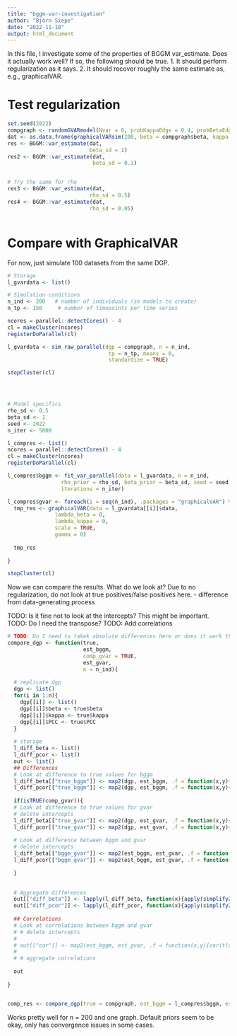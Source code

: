 ```yaml
---
title: "bggm-var-investigation"
author: "Björn Siepe"
date: "2022-11-18"
output: html_document
---
```

In this file, I investigate some of the properties of BGGM var_estimate. 
Does it actually work well? If so, the following should be true.
1. It should perform regularization as it says.
2. It should recover roughly the same estimate as, e.g., graphicalVAR. 


# Test regularization
```r
set.seed(2022)
compgraph <- randomGVARmodel(Nvar = 6, probKappaEdge = 0.4, probBetaEdge = .2)
dat <- as.data.frame(graphicalVARsim(200, beta = compgraph$beta, kappa = graph$kappa))
res <- BGGM::var_estimate(dat,
                          beta_sd = 1)
res2 <- BGGM::var_estimate(dat,
                           beta_sd = 0.1)


# Try the same for rho
res3 <- BGGM::var_estimate(dat,
                          rho_sd = 0.5)
res4 <- BGGM::var_estimate(dat,
                          rho_sd = 0.05)



```

# Compare with GraphicalVAR

For now, just simulate 100 datasets from the same DGP. 
```r
# Storage
l_gvardata <- list()

# Simulation conditions
n_ind <- 200   # number of individuals (so models to create)
n_tp <- 150     # number of timepoints per time series

ncores = parallel::detectCores() - 4
cl = makeCluster(ncores)
registerDoParallel(cl)

l_gvardata <- sim_raw_parallel(dgp = compgraph, n = n_ind, 
                                tp = n_tp, means = 0,
                                standardize = TRUE)

stopCluster(cl)





```

```r
# Model specifics
rho_sd <- 0.5
beta_sd <- 1
seed <- 2022
n_iter <- 5000

l_compres <- list()
ncores = parallel::detectCores() - 4
cl = makeCluster(ncores)
registerDoParallel(cl)

l_compres$bggm <- fit_var_parallel(data = l_gvardata, n = n_ind,
                 rho_prior = rho_sd, beta_prior = beta_sd, seed = seed,
                 iterations = n_iter)

l_compres$gvar <- foreach(i = seq(n_ind), .packages = "graphicalVAR") %dopar% {
  tmp_res <- graphicalVAR(data = l_gvardata[[i]]$data, 
               lambda_beta = 0,
               lambda_kappa = 0, 
               scale = TRUE, 
               gamma = 0)
  
  tmp_res
  
}

stopCluster(cl)


```



Now we can compare the results. What do we look at? Due to no regularization, do not look at true positives/false positives here. 
- difference from data-generating process


TODO: Is it fine not to look at the intercepts? This might be important. 
TODO: Do I need the transpose?
TODO: Add correlations


```r

# TODO: Do I need to takek absolute differences here or does it work this way?
compare_dgp <- function(true, 
                        est_bggm,
                        comp_gvar = TRUE,
                        est_gvar,
                        n = n_ind){
  
  # replicate dgp 
  dgp <- list()
  for(i in 1:n){
    dgp[[i]] <- list()
    dgp[[i]]$beta <- true$beta
    dgp[[i]]$kappa <- true$kappa
    dgp[[i]]$PCC <- true$PCC
  }
  
  # storage
  l_diff_beta <- list()
  l_diff_pcor <- list()
  out <- list()
  ## Differences
  # Look at difference to true values for bggm
  l_diff_beta[["true_bggm"]] <- map2(dgp, est_bggm, .f = function(x,y){x$beta-t(y$beta_mu)})
  l_diff_pcor[["true_bggm"]] <- map2(dgp, est_bggm, .f = function(x,y){x$PCC-y$pcor_mu})
  
  if(isTRUE(comp_gvar)){
  # Look at difference to true values for gvar
  # delete intercepts
  l_diff_beta[["true_gvar"]] <- map2(dgp, est_gvar, .f = function(x,y){x$beta-y$beta[,-1]})
  l_diff_pcor[["true_gvar"]] <- map2(dgp, est_gvar, .f = function(x,y){x$PCC-y$PCC})
  
  # Look at difference between bggm and gvar
  # delete intercepts
  l_diff_beta[["bggm_gvar"]] <- map2(est_bggm, est_gvar, .f = function(x,y){t(x$beta_mu)-y$beta[,-1]})
  l_diff_pcor[["bggm_gvar"]] <- map2(est_bggm, est_gvar, .f = function(x,y){x$pcor_mu-y$PCC})
    
  }

  
  # Aggregate differences
  out[["diff_beta"]] <- lapply(l_diff_beta, function(x){apply(simplify2array(x), 1:2, mean)})
  out[["diff_pcor"]] <- lapply(l_diff_pcor, function(x){apply(simplify2array(x), 1:2, mean)})
  
  ## Correlations
  # Look at correlations between bggm and gvar
  # # delete intercepts
  # 
  # out[["cor"]] <- map2(est_bggm, est_gvar, .f = function(x,y){cor(t(x$beta_mu)-y$beta[,-1])})
  # 
  # # aggregate correlations
  
  out
  
}


comp_res <- compare_dgp(true = compgraph, est_bggm = l_compres$bggm, est_gvar = l_compres$gvar, n = 200)


```

Works pretty well for n = 200 and one graph. Default priors seem to be okay, only has convergence issues in some cases.  



